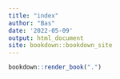 ```yaml
---
title: "index"
author: "Bas"
date: '2022-05-09'
output: html_document
site: bookdown::bookdown_site
---
```


```r
bookdown::render_book(".")
```

